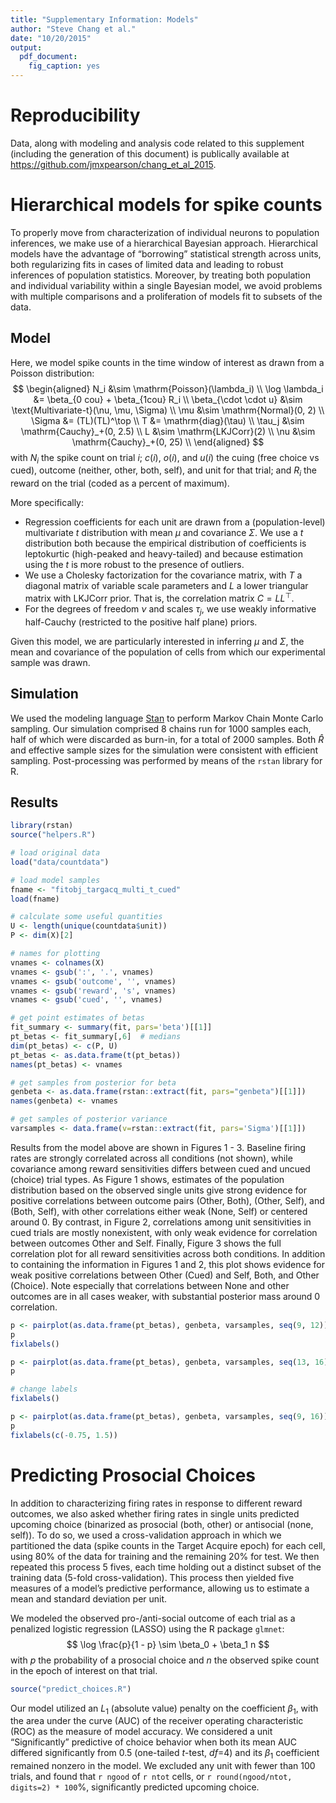 ```yaml
---
title: "Supplementary Information: Models"
author: "Steve Chang et al."
date: "10/20/2015"
output: 
  pdf_document:
    fig_caption: yes        
---
```

# Reproducibility

Data, along with modeling and analysis code related to this supplement (including the generation of this document) is publically available at [https://github.com/jmxpearson/chang_et_al_2015](https://github.com/jmxpearson/chang_et_al_2015).

# Hierarchical models for spike counts

To properly move from characterization of individual neurons to population inferences, we make use of a hierarchical Bayesian approach. Hierarchical models have the advantage of "borrowing" statistical strength across units, both regularizing fits in cases of limited data and leading to robust inferences of population statistics. Moreover, by treating both population and individual variability within a single Bayesian model, we avoid problems with multiple comparisons and a proliferation of models fit to subsets of the data.

## Model

Here, we model spike counts in the time window of interest as drawn from a Poisson distribution:
$$
\begin{aligned}
  N_i &\sim \mathrm{Poisson}(\lambda_i) \\
  \log \lambda_i &= \beta_{0 cou} + \beta_{1cou} R_i \\
  \beta_{\cdot \cdot u} &\sim \text{Multivariate-t}(\nu, \mu, \Sigma) \\
  \mu &\sim \mathrm{Normal}(0, 2) \\
  \Sigma &= (TL)(TL)^\top \\
  T &= \mathrm{diag}(\tau) \\
  \tau_j &\sim \mathrm{Cauchy}_+(0, 2.5) \\
  L &\sim \mathrm{LKJCorr}(2) \\
  \nu &\sim \mathrm{Cauchy}_+(0, 25) \\
\end{aligned}
$$
with $N_i$ the spike count on trial $i$; $c(i)$, $o(i)$, and $u(i)$ the cuing (free choice vs cued), 
outcome (neither, other, both, self), and unit for that trial; and $R_i$ the reward on the trial 
(coded as a percent of maximum).

More specifically:

- Regression coefficients for each unit are drawn from a (population-level) multivariate $t$ distribution with mean $\mu$ and 
covariance $\Sigma$. We use a $t$ distribution both because the empirical distribution of coefficients is 
leptokurtic (high-peaked and heavy-tailed) and because estimation using the $t$ is more robust to the 
presence of outliers.
- We use a Cholesky factorization for the covariance matrix, with $T$ a diagonal matrix of variable scale 
parameters and $L$ a lower triangular matrix with LKJCorr prior\footnote{cf. Section 50.1 of the [Stan Reference Manual](http://mc-stan.org/documentation/) 
v.2.8.0 and references therein.}. That is, the correlation matrix $C = LL^\top$.
- For the degrees of freedom $\nu$ and scales $\tau_j$, we use weakly informative half-Cauchy (restricted to the 
positive half plane) priors.

Given this model, we are particularly interested in inferring $\mu$ and $\Sigma$, the mean and covariance of the
population of cells from which our experimental sample was drawn.

## Simulation

We used the modeling language [Stan](http://www.mc-stan.org) to perform Markov Chain Monte Carlo sampling. Our simulation comprised 8 chains run for 1000 samples each, half of which were discarded as burn-in, for a total of 2000 samples. Both $\hat{R}$ and effective sample sizes for the simulation were consistent with efficient sampling. Post-processing was performed by means of the `rstan` library for R.

## Results

```r
library(rstan)
source("helpers.R")

# load original data
load("data/countdata")

# load model samples
fname <- "fitobj_targacq_multi_t_cued"
load(fname)

# calculate some useful quantities
U <- length(unique(countdata$unit))
P <- dim(X)[2]

# names for plotting
vnames <- colnames(X)
vnames <- gsub(':', '.', vnames)
vnames <- gsub('outcome', '', vnames)
vnames <- gsub('reward', 's', vnames)
vnames <- gsub('cued', '', vnames)

# get point estimates of betas
fit_summary <- summary(fit, pars='beta')[[1]]
pt_betas <- fit_summary[,6]  # medians
dim(pt_betas) <- c(P, U)
pt_betas <- as.data.frame(t(pt_betas))
names(pt_betas) <- vnames

# get samples from posterior for beta
genbeta <- as.data.frame(rstan::extract(fit, pars="genbeta")[[1]])
names(genbeta) <- vnames

# get samples of posterior variance
varsamples <- data.frame(v=rstan::extract(fit, pars='Sigma')[[1]])
```
Results from the model above are shown in Figures 1 - 3. Baseline firing rates are strongly correlated across all conditions (not shown), while covariance among reward sensitivities differs between cued and uncued (choice) trial types. As Figure 1 shows, estimates of the population distribution based on the observed single units give strong evidence for positive correlations between outcome pairs (Other, Both), (Other, Self), and (Both, Self), with other correlations either weak (None, Self) or centered around 0. By contrast, in Figure 2, correlations among unit sensitivities in cued trials are mostly nonexistent, with only weak evidence for correlation between outcomes Other and Self. Finally, Figure 3 shows the full correlation plot for all reward sensitivities across both conditions. In addition to containing the information in Figures 1 and 2, this plot shows evidence for weak positive correlations between Other (Cued) and Self, Both, and Other (Choice). Note especially that correlations between None and other outcomes are in all cases weaker, with substantial posterior mass around 0 correlation.

```r

p <- pairplot(as.data.frame(pt_betas), genbeta, varsamples, seq(9, 12))
p
fixlabels()
```

```r
p <- pairplot(as.data.frame(pt_betas), genbeta, varsamples, seq(13, 16))
p

# change labels
fixlabels()
```

```r
p <- pairplot(as.data.frame(pt_betas), genbeta, varsamples, seq(9, 16))
p
fixlabels(c(-0.75, 1.5))
```

# Predicting Prosocial Choices

In addition to characterizing firing rates in response to different reward outcomes, we also asked whether firing rates in single units predicted upcoming choice (binarized as prosocial (both, other) or antisocial (none, self)). To do so, we used a cross-validation approach in which we partitioned the data (spike counts in the Target Acquire epoch) for each cell, using 80% of the data for training and the remaining 20% for test. We then repeated this process 5 fives, each time holding out a distinct subset of the training data (5-fold cross-validation). This process then yielded five measures of a model's predictive performance, allowing us to estimate a mean and standard deviation per unit.

We modeled the observed pro-/anti-social outcome of each trial as a penalized logistic regression (LASSO) using the R package `glmnet`:
$$
\log \frac{p}{1 - p} \sim \beta_0 + \beta_1 n
$$
with $p$ the probability of a prosocial choice and $n$ the observed spike count in the epoch of interest on that trial. 

```r
source("predict_choices.R")
```

Our model utilized an $L_1$ (absolute value) penalty on the coefficient $\beta_1$, with the area under the curve (AUC) of the receiver operating characteristic (ROC) as the measure of model accuracy. We considered a unit "Significantly" predictive of choice behavior when both its mean AUC differed significantly from 0.5 (one-tailed $t$-test, $df$=4) and its $\beta_1$ coefficient remained nonzero in the model.\footnote{The first of these conditions requires the model to perform better than chance, the second that the model with spike counts included outperforms the baseline model (a constant $p$) on heldout data.} We excluded any unit with fewer than 100 trials, and found that `r ngood` of `r ntot` cells, or `r round(ngood/ntot, digits=2) * 100`%, significantly predicted upcoming choice. 

